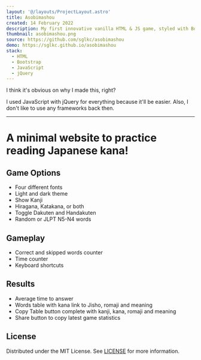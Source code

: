 ```yaml
---
layout: '@/layouts/ProjectLayout.astro'
title: Asobimashou
created: 14 February 2022
description: My first innovative vanilla HTML & JS game, styled with Bootstrap
thumbnail: asobimashou.png
source: https://github.com/sglkc/asobimashou
demo: https://sglkc.github.io/asobimashou
stack:
  - HTML
  - Bootstrap
  - JavaScript
  - jQuery
---
```


I think it's obvious on why I made this, right?

I used JavaScript with jQuery for everything because it'll be easier. Also, I
don't like to use any frameworks back then.

---

# A minimal website to practice reading Japanese kana!

## Game Options
- Four different fonts
- Light and dark theme
- Show Kanji
- Hiragana, Katakana, or both
- Toggle Dakuten and Handakuten
- Random or JLPT N5-N4 words

## Gameplay
- Correct and skipped words counter
- Time counter
- Keyboard shortcuts

## Results
- Average time to answer
- Words table with kana link to Jisho, romaji and meaning
- Copy Table button complete with kanji, kana, romaji and meaning
- Share button to copy latest game statistics

## License
Distributed under the MIT License. See [LICENSE](LICENSE) for more information.
